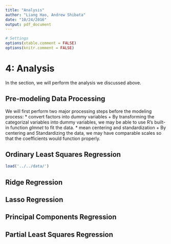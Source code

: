 ```yaml
---
title: "Analysis"
author: "Liang Hao, Andrew Shibata"
date: "10/24/2016"
output: pdf_document
---
```

```r
# Settings
options(xtable.comment = FALSE)
options(knitr.comment = FALSE)
```

# 4: Analysis
In the section, we will perform the analysis we discussed above. 

## Pre-modeling Data Processing
We will first perform two major processing steps before the modeling process:
* convert factors into dummy variables
    + By transforming the categorizal variables into dummy variables, we may be able to use R's built-in function *glmnet* to fit the data.
* mean centering and standardization
    + By centering and Standardizing the data, we may have comparable scales so that the coefficients would function properly.


## Ordinary Least Squares Regression
```r
load('../../data/')
```


## Ridge Regression

## Lasso Regression

## Principal Components Regression

## Partial Least Squares Regression



